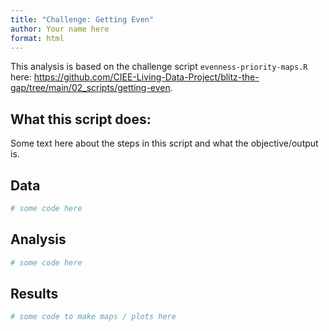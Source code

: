 ```yaml
---
title: "Challenge: Getting Even"
author: Your name here
format: html
---
```


This analysis is based on the challenge script `evenness-priority-maps.R` here: [https://github.com/CIEE-Living-Data-Project/blitz-the-gap/tree/main/02_scripts/getting-even](https://github.com/CIEE-Living-Data-Project/blitz-the-gap/tree/main/02_scripts/getting-even).


## What this script does:

Some text here about the steps in this script and what the objective/output is.


## Data

```r
# some code here
```


## Analysis


```r
# some code here
```


## Results

```r
# some code to make maps / plots here
```
